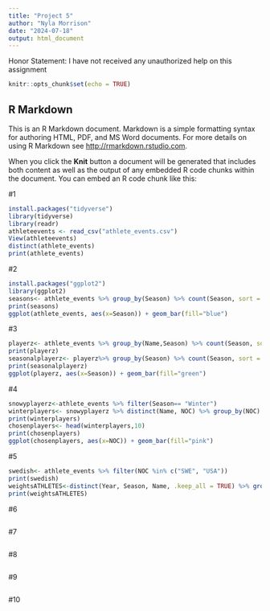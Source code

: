 ```yaml
---
title: "Project 5"
author: "Nyla Morrison"
date: "2024-07-18"
output: html_document
---
```

Honor Statement: I have not received any unauthorized help on this assignment

```r
knitr::opts_chunk$set(echo = TRUE)
```

## R Markdown

This is an R Markdown document. Markdown is a simple formatting syntax for authoring HTML, PDF, and MS Word documents. For more details on using R Markdown see <http://rmarkdown.rstudio.com>.

When you click the **Knit** button a document will be generated that includes both content as well as the output of any embedded R code chunks within the document. You can embed an R code chunk like this:

#1
```r
install.packages("tidyverse")
library(tidyverse)
library(readr)
athleteevents <- read_csv("athlete_events.csv")
View(athleteevents)
distinct(athlete_events)
print(athlete_events)
```

#2
```r
install.packages("ggplot2")
library(ggplot2)
seasons<- athlete_events %>% group_by(Season) %>% count(Season, sort = TRUE)
print(seasons)
ggplot(athlete_events, aes(x=Season)) + geom_bar(fill="blue")
```

#3
```r
playerz<- athlete_events %>% group_by(Name,Season) %>% count(Season, sort = TRUE)
print(playerz)
seasonalplayerz<- playerz%>% group_by(Season) %>% count(Season, sort = TRUE)
print(seasonalplayerz)
ggplot(playerz, aes(x=Season)) + geom_bar(fill="green")
```

#4
```r
snowyplayerz<-athlete_events %>% filter(Season== "Winter")
winterplayers<- snowyplayerz %>% distinct(Name, NOC) %>% group_by(NOC) %>% summarise(uniqueplayers=n()) %>% arrange(desc(uniqueplayers))
print(winterplayers)
chosenplayers<- head(winterplayers,10)
print(chosenplayers)
ggplot(chosenplayers, aes(x=NOC)) + geom_bar(fill="pink")

```

#5
```r
swedish<- athlete_events %>% filter(NOC %in% c("SWE", "USA"))
print(swedish)
weightsATHLETES<-distinct(Year, Season, Name, .keep_all = TRUE) %>% group_by(NOC) %>% summarise(averages=mean(weight, na.rm = TRUE))
print(weightsATHLETES)
```

#6
```r

```

#7
```r

```

#8
```r

```

#9
```r

```

#10
```r

```

